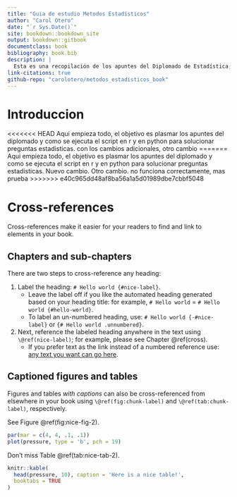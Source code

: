 ```yaml
---
title: "Guia de estudio Metodos Estadísticos"
author: "Carol Otero"
date: "`r Sys.Date()`"
site: bookdown::bookdown_site
output: bookdown::gitbook
documentclass: book
bibliography: book.bib
description: |
  Esta es una recopilación de los apuntes del Diplomado de Estadística, énfasis en métodos estadísticos con R y adicional con Python.
link-citations: true
github-repo: "carolotero/metodos_estadisticos_book"
---
```




# Introduccion

<<<<<<< HEAD
Aqui empieza todo, el objetivo es plasmar los apuntes del diplomado y como se ejecuta el script en r y en python para solucionar preguntas estadisticas. con los cambios adicionales, otro cambio
=======
Aqui empieza todo, el objetivo es plasmar los apuntes del diplomado y como se ejecuta el script en r y en python para solucionar preguntas estadisticas. Nuevo cambio. Otro cambio. no funciona correctamente, mas prueba
>>>>>>> e40c965dd48af8ba56a1a5d01989dbe7cbbf5048

# Cross-references {#cross}

Cross-references make it easier for your readers to find and link to elements in your book.

## Chapters and sub-chapters

There are two steps to cross-reference any heading:

1.  Label the heading: `# Hello world {#nice-label}`.
    -   Leave the label off if you like the automated heading generated based on your heading title: for example, `# Hello world` = `# Hello world {#hello-world}`.
    -   To label an un-numbered heading, use: `# Hello world {-#nice-label}` or `{# Hello world .unnumbered}`.
2.  Next, reference the labeled heading anywhere in the text using `\@ref(nice-label)`; for example, please see Chapter \@ref(cross).
    -   If you prefer text as the link instead of a numbered reference use: [any text you want can go here](#cross).

## Captioned figures and tables

Figures and tables *with captions* can also be cross-referenced from elsewhere in your book using `\@ref(fig:chunk-label)` and `\@ref(tab:chunk-label)`, respectively.

See Figure \@ref(fig:nice-fig-2).

```r
par(mar = c(4, 4, .1, .1))
plot(pressure, type = 'b', pch = 19)
```

Don't miss Table \@ref(tab:nice-tab-2).

```r
knitr::kable(
  head(pressure, 10), caption = 'Here is a nice table!',
  booktabs = TRUE
)
```
